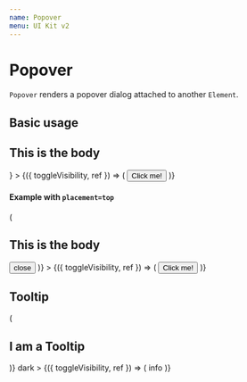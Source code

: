 ```yaml
---
name: Popover
menu: UI Kit v2
---
```



# Popover

`Popover` renders a popover dialog attached to another `Element`.

## Basic usage

<Playground>
  <Popover
    id="my-popover-1"
    body={() => <h2>This is the body</h2>}
  >
    {({ toggleVisibility, ref }) => (
      <Button
        onClick={toggleVisibility}
        ref={ref}
        variant="filled"
        color="primary"
      >
        Click me!
      </Button>
    )}
  </Popover>
</Playground>

#### Example with `placement=top`

<Playground>
  <Popover
    id="my-popover-2"
    placement="top"
    body={({ toggleVisibility }) => (
      <Flex itemGutter="half">
        <h2>This is the body</h2>
        <Button onClick={toggleVisibility} size="small">
          <ButtonIcon>close</ButtonIcon>
        </Button>
      </Flex>
    )}
  >
    {({ toggleVisibility, ref }) => (
      <Button
        onClick={toggleVisibility}
        ref={ref}
        variant="filled"
        color="primary"
      >
        Click me!
      </Button>
    )}
  </Popover>
</Playground>

## Tooltip

<Playground>
  <Popover
    id="my-popover-1"
    body={({ toggleVisibility }) => (
      <ClickOutside onClickOutside={toggleVisibility}>
        <h2>
          I am a Tooltip
        </h2>
      </ClickOutside>
    )}
    dark
  >
    {({ toggleVisibility, ref }) => (
      <BaseButton onClick={toggleVisibility} ref={ref}>
        <Icon color="primary">info</Icon>
      </BaseButton>
    )}
  </Popover>
</Playground>
